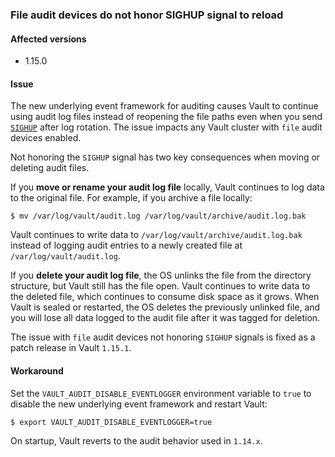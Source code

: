 ### File audit devices do not honor SIGHUP signal to reload

#### Affected versions

- 1.15.0

#### Issue

The new underlying event framework for auditing causes Vault to continue using
audit log files instead of reopening the file paths even when you send
[`SIGHUP`](/vault/docs/audit/file#log-file-rotation) after log rotation. The
issue impacts any Vault cluster with `file` audit devices enabled.

Not honoring the `SIGHUP` signal has two key consequences when moving or
deleting audit files.

If you **move or rename your audit log file** locally, Vault continues to log
data to the original file. For example, if you archive a file locally:

```shell-session
$ mv /var/log/vault/audit.log /var/log/vault/archive/audit.log.bak
```

Vault continues to write data to `/var/log/vault/archive/audit.log.bak`
instead of logging audit entries to a newly created file at
`/var/log/vault/audit.log`.

If you **delete your audit log file**, the OS unlinks the file from the
directory structure, but Vault still has the file open. Vault continues to write
data to the deleted file, which continues to consume disk space as it grows.
When Vault is sealed or restarted, the OS deletes the previously unlinked file,
and you will lose all data logged to the audit file after it was tagged for
deletion.

The issue with `file` audit devices not honoring `SIGHUP` signals is fixed as a
patch release in Vault `1.15.1`.

#### Workaround

Set the `VAULT_AUDIT_DISABLE_EVENTLOGGER` environment variable to `true` to
disable the new underlying event framework and restart Vault:

```shell-session
$ export VAULT_AUDIT_DISABLE_EVENTLOGGER=true
```

On startup, Vault reverts to the audit behavior used in `1.14.x`.

